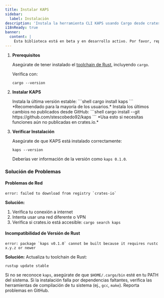 ```yaml
---
title: Instalar KAPS
sidebar:
  label: Instalación
description: 'Instala la herramienta CLI KAPS usando Cargo desde crates.io o GitHub.'
i18nReady: true
banner:
  content: |
    Esta biblioteca está en beta y en desarrollo activo. Por favor, reporta cualquier problema o sugerencia en <a href="https://github.com/stescobedo92/kaps/issues" target="_blank">GitHub</a>.
---
```



<Steps>

1. **Prerequisitos**

   Asegúrate de tener instalado el [toolchain de Rust](https://www.rust-lang.org/tools/install), incluyendo `cargo`.
   
   Verifica con:
   ```shell
   cargo --version
   ```

2. **Instalar KAPS**

   <Tabs>
     <TabItem label="Versión Estable (crates.io)" default>
       Instala la última versión estable:
       ```shell
       cargo install kaps
       ```
       *Recomendado para la mayoría de los usuarios.*
     </TabItem>
     <TabItem label="Versión de Desarrollo (GitHub)">
       Instala los últimos cambios no publicados desde GitHub:
       ```shell
       cargo install --git https://github.com/stescobedo92/kaps
       ```
       *Usa esto si necesitas funciones aún no publicadas en crates.io.*
     </TabItem>
   </Tabs>

3. **Verificar Instalación**

   Asegúrate de que KAPS está instalado correctamente:
   ```shell
   kaps --version
   ```
   Deberías ver información de la versión como `kaps 0.1.0`.

</Steps>

### Solución de Problemas
#### Problemas de Red

```shell
error: failed to download from registry `crates-io`
```

**Solución:**
1. Verifica tu conexión a internet
2. Intenta usar una red diferente o VPN
3. Verifica si crates.io está accesible: `cargo search kaps`

#### Incompatibilidad de Versión de Rust

```shell
error: package `kaps v0.1.0` cannot be built because it requires rustc x.y.z or newer
```

**Solución:** Actualiza tu toolchain de Rust:
```shell
rustup update stable
```

<CardGrid>
  <LinkCard title="Problemas con PATH" href="https://doc.rust-lang.org/cargo/commands/cargo-install.html#description">
    Si no se reconoce <code>kaps</code>, asegúrate de que <code>$HOME/.cargo/bin</code> esté en tu PATH del sistema.
  </LinkCard>
  <LinkCard title="Errores de Compilación" href="https://github.com/stescobedo92/kaps/issues">
    Si la instalación falla por dependencias faltantes, verifica las herramientas de compilación de tu sistema (ej., <code>gcc</code>, <code>make</code>). Reporta problemas en GitHub.
  </LinkCard>
</CardGrid>